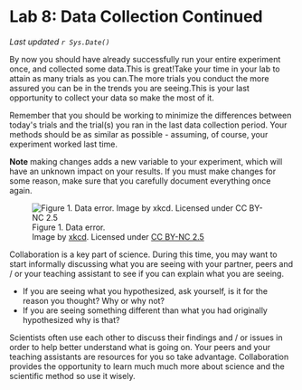 # Lab 8: Data Collection Continued {-}

*Last updated `r Sys.Date()`*

By now you should have already successfully run your entire experiment once, and collected some data.This is great!Take your time in your lab to attain as many trials as you can.The more trials you conduct the more assured you can be in the trends you are seeing.This is your last opportunity to collect your data so make the most of it. 

Remember that you should be working to minimize the differences between today\'s trials and the trial(s) you ran in the last data collection period. Your methods should be as similar as possible - assuming, of course, your experiment worked last time.

**Note** making changes adds a new variable to your experiment, which will have an unknown impact on your results. If you must make changes for some reason, make sure that you carefully document everything once again. 

![Figure 1. Data error.<br />Image by [xkcd](https://xkcd.com/2239/). Licensed under [CC BY-NC 2.5](https://creativecommons.org/licenses/by-nc/2.5/)](figures_images/Lab8-Fig1.png)

Collaboration is a key part of science. During this time, you may want to start informally discussing what you are seeing with your partner, peers and / or your teaching assistant to see if you can explain what you are seeing.

* If you are seeing what you hypothesized, ask yourself, is it for the reason you thought? Why or why not?
* If you are seeing something different than what you had originally hypothesized why is that?

Scientists often use each other to discuss their findings and / or issues in order to help better understand what is going on. Your peers and your teaching assistants are resources for you so take advantage. Collaboration provides the opportunity to learn much much more about science and the scientific method so use it wisely. 